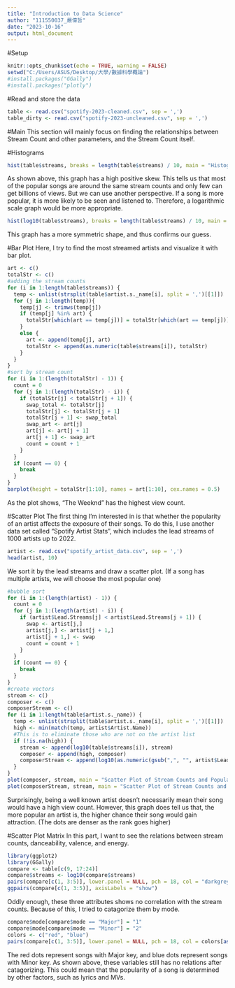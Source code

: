 ```yaml
---
title: "Introduction to Data Science"
author: "111550037_嚴偉哲"
date: "2023-10-16"
output: html_document
---
```


#Setup

```r
knitr::opts_chunk$set(echo = TRUE, warning = FALSE)
setwd("C:/Users/ASUS/Desktop/大學/數據科學概論")
#install.packages("GGally")
#install.packages("plotly")
```

#Read and store the data

```r
table <- read.csv("spotify-2023-cleaned.csv", sep = ',')
table_dirty <- read.csv("spotify-2023-uncleaned.csv", sep = ',')
```

#Main
This section will mainly focus on finding the relationships between Stream Count and other parameters, and the Stream Count itself.

#Histograms

```r
hist(table$streams, breaks = length(table$streams) / 10, main = "Histogram of Stream Counts", xlab = "Stream Count")
```

  As shown above, this graph has a high positive skew. This tells us that most of the popular songs are around the same stream counts and only few can get billions of views. But we can use another perspective.
  If a song is more popular, it is more likely to be seen and listened to. Therefore, a logarithmic scale graph would be more appropriate.

```r
hist(log10(table$streams), breaks = length(table$streams) / 10, main = "Histogram of Stream Counts (Log)", xlab = "Stream Count (Log)")
```

  This graph has a more symmetric shape, and thus confirms our guess.
  
#Bar Plot
  Here, I try to find the most streamed artists and visualize it with bar plot.
```r
art <- c()
totalStr <- c()
#adding the stream counts
for (i in 1:length(table$streams)) {
  temp <- unlist(strsplit(table$artist.s._name[i], split = ',')[[1]])
  for (j in 1:length(temp)){
    temp[j] <- trimws(temp[j])
    if (temp[j] %in% art) {
      totalStr[which(art == temp[j])] = totalStr[which(art == temp[j])] + as.numeric(table$streams[i])
    }
    else {
      art <- append(temp[j], art)
      totalStr <- append(as.numeric(table$streams[i]), totalStr)
    }
  }
}
#sort by stream count
for (i in 1:(length(totalStr) - 1)) {
  count = 0
  for (j in 1:(length(totalStr) - i)) {
    if (totalStr[j] < totalStr[j + 1]) {
      swap_total <- totalStr[j]
      totalStr[j] <- totalStr[j + 1]
      totalStr[j + 1] <- swap_total
      swap_art <- art[j]
      art[j] <- art[j + 1]
      art[j + 1] <- swap_art
      count = count + 1
    }
  }
  if (count == 0) {
    break
  }
}
barplot(height = totalStr[1:10], names = art[1:10], cex.names = 0.5)
```

  As the plot shows, "The Weeknd" has the highest view count.


#Scatter Plot
  The first thing I'm interested in is that whether the popularity of an artist affects the exposure of their songs. To do this, I use another data set called "Spotify Artist Stats", which includes the lead streams of 1000 artists up to 2022.

```r
artist <- read.csv("spotify_artist_data.csv", sep = ',')
head(artist, 10)
```
  We sort it by the lead streams and draw a scatter plot. (If a song has multiple artists, we will choose the most popular one)
  
```r
#bubble sort
for (i in 1:(length(artist) - 1)) {
  count = 0
  for (j in 1:(length(artist) - i)) {
    if (artist$Lead.Streams[j] < artist$Lead.Streams[j + 1]) {
      swap <- artist[j,]
      artist[j,] <- artist[j + 1,]
      artist[j + 1,] <- swap
      count = count + 1
    }
  }
  if (count == 0) {
    break
  }
}
#create vectors
stream <- c()
composer <- c()
composerStream <- c()
for (i in 1:length(table$artist.s._name)) {
  temp <- unlist(strsplit(table$artist.s._name[i], split = ',')[[1]])
  high <- min(match(temp, artist$Artist.Name))
  #This is to eliminate those who are not on the artist list
  if (!is.na(high)) {
    stream <- append(log10(table$streams[i]), stream)
    composer <- append(high, composer)
    composerStream <- append(log10(as.numeric(gsub(",", "", artist$Lead.Streams[high]))), composerStream)
  }
}
plot(composer, stream, main = "Scatter Plot of Stream Counts and Popular Artists", xlab = "Artist Rank", ylab = "Streams (Log)", pch = 20, col = "darkgrey")
plot(composerStream, stream, main = "Scatter Plot of Stream Counts and Artist Leading Streams", xlab = "Artist Leading Stream (Log)", ylab = "Streams (Log)", pch = 20, col = "darkgrey")
```

  Surprisingly, being a well known artist doesn't necessarily mean their song would have a high view count. However, this graph does tell us that, the more popular an artist is, the higher chance their song would gain attraction. (The dots are denser as the rank goes higher)

#Scatter Plot Matrix
In this part, I want to see the relations between stream counts, danceability, valence, and energy.

```r
library(ggplot2) 
library(GGally)
compare <- table[c(9, 17:24)]
compare$streams <- log10(compare$streams)
pairs(compare[c(1, 3:5)], lower.panel = NULL, pch = 18, col = "darkgrey") 
ggpairs(compare[c(1, 3:5)], axisLabels = "show")
```

  Oddly enough, these three attributes shows no correlation with the stream counts. Because of this, I tried to catagorize them by mode.

```r
compare$mode[compare$mode == "Major"] = "1"
compare$mode[compare$mode == "Minor"] = "2"
colors <- c("red", "blue")
pairs(compare[c(1, 3:5)], lower.panel = NULL, pch = 18, col = colors[as.numeric(compare$mode)])
```

  The red dots represent songs with Major key, and blue dots represent songs with Minor key. As shown above, these variables still has no relations after catagorizing. This could mean that the popularity of a song is determined by other factors, such as lyrics and MVs.